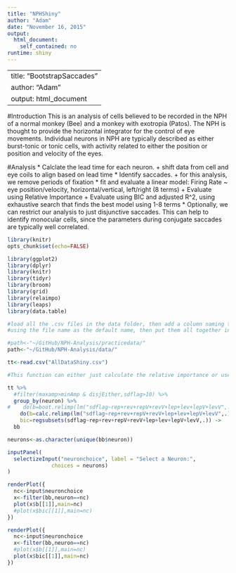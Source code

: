 ```yaml
---
title: "NPHShiny"
author: "Adam"
date: "November 16, 2015"
output: 
  html_document: 
    self_contained: no
runtime: shiny
---
```


---
title: "BootstrapSaccades"
author: "Adam"
output: html_document
---
#Introduction
This is an analysis of cells believed to be recorded in the NPH of a normal monkey (Bee) and a monkey with exotropia (Patos). The NPH is thought to provide the horizontal integrator for the control of eye movements. Individual neurons in NPH are typically described as either burst-tonic or tonic cells, with activity related to either the position or position and velocity of the eyes. 

#Analysis
* Calclate the lead time for each neuron.
+ shift data from cell and eye coils to align based on lead time
* Identify saccades.
+ for this analysis, we remove periods of fixation
* fit and evaluate a linear model: Firing Rate ~ eye position/velocity, horizontal/vertical, left/right (8 terms)
+ Evaluate using Relative Importance
+ Evaluate using BIC and adjusted R^2, using exhaustive search that finds the best model using 1-8 terms
* Optionally, we can restrict our analysis to just disjunctive saccades. This can help to identify monocular cells, since the parameters during conjugate saccades are typically well correlated.


```r
library(knitr)
opts_chunk$set(echo=FALSE)
```

```r

library(ggplot2)
library(dplyr)
library(knitr)
library(tidyr)
library(broom)
library(grid)
library(relaimpo)
library(leaps)
library(data.table)

```

```r
#load all the .csv files in the data folder, then add a column naming the neuron, 
#using the file name as the default name, then put them all together in one long data frame

#path<-"~/GitHub/NPH-Analysis/practicedata/"
path<-"~/GitHub/NPH-Analysis/data/"

tt<-read.csv("AllDataShiny.csv")

```


```r
#This function can either just calculate the relative importance or use bootstrapping to find a confidence interval for the relative importance. Bootstrapping obviously takes a long time. Also, it can either fit the model to all of the saccades, or just the disjunctive ones. 

tt %>%
  #filter(maxamp>minAmp & disjEither,sdflag>10) %>%
  group_by(neuron) %>%
#    do(b=boot.relimp(lm("sdflag~rep+rev+repV+revV+lep+lev+lepV+levV",.),b=1999),
    do(b=calc.relimp(lm("sdflag~rep+rev+repV+revV+lep+lev+lepV+levV",.)),
    bic=regsubsets(sdflag~rep+rev+repV+revV+lep+lev+lepV+levV,.)) ->
  bb
```

```R
neurons<-as.character(unique(bb$neuron))

inputPanel(
  selectizeInput("neuronchoice", label = "Select a Neuron:",
              choices = neurons)
)

renderPlot({
  nc<-input$neuronchoice
  x<-filter(bb,neuron==nc)
  plot(x$b[[1]],main=nc)
  #plot(x$bic[[1]],main=nc)
})

renderPlot({
  nc<-input$neuronchoice
  x<-filter(bb,neuron==nc)
  #plot(x$b[[1]],main=nc)
  plot(x$bic[[1]],main=nc)
})

```



